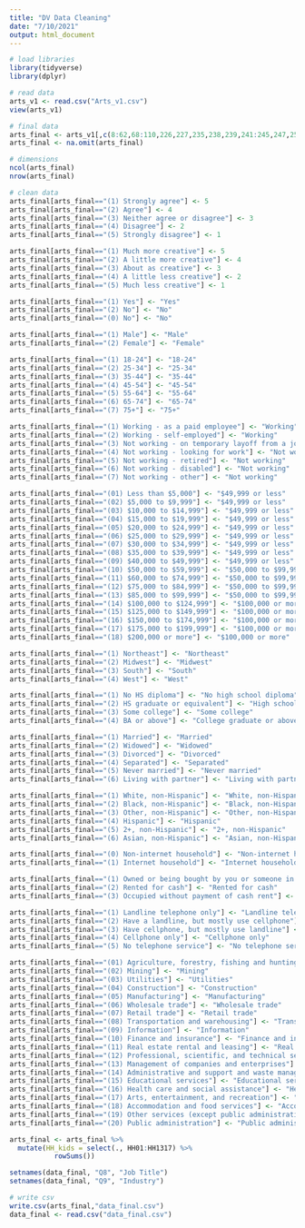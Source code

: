 ```yaml
---
title: "DV Data Cleaning"
date: "7/10/2021"
output: html_document
---
```


```r
# load libraries
library(tidyverse)
library(dplyr)
```

```r
# read data
arts_v1 <- read.csv("Arts_v1.csv")
view(arts_v1)
```

```r
# final data
arts_final <- arts_v1[,c(8:62,68:110,226,227,235,238,239,241:245,247,250,251,253:259)]
arts_final <- na.omit(arts_final)

# dimensions
ncol(arts_final)
nrow(arts_final)
```

```r
# clean data
arts_final[arts_final=="(1) Strongly agree"] <- 5
arts_final[arts_final=="(2) Agree"] <- 4
arts_final[arts_final=="(3) Neither agree or disagree"] <- 3
arts_final[arts_final=="(4) Disagree"] <- 2
arts_final[arts_final=="(5) Strongly disagree"] <- 1

arts_final[arts_final=="(1) Much more creative"] <- 5
arts_final[arts_final=="(2) A little more creative"] <- 4
arts_final[arts_final=="(3) About as creative"] <- 3
arts_final[arts_final=="(4) A little less creative"] <- 2
arts_final[arts_final=="(5) Much less creative"] <- 1

arts_final[arts_final=="(1) Yes"] <- "Yes"
arts_final[arts_final=="(2) No"] <- "No"
arts_final[arts_final=="(0) No"] <- "No"

arts_final[arts_final=="(1) Male"] <- "Male"
arts_final[arts_final=="(2) Female"] <- "Female"

arts_final[arts_final=="(1) 18-24"] <- "18-24"
arts_final[arts_final=="(2) 25-34"] <- "25-34"
arts_final[arts_final=="(3) 35-44"] <- "35-44"
arts_final[arts_final=="(4) 45-54"] <- "45-54"
arts_final[arts_final=="(5) 55-64"] <- "55-64"
arts_final[arts_final=="(6) 65-74"] <- "65-74"
arts_final[arts_final=="(7) 75+"] <- "75+"

arts_final[arts_final=="(1) Working - as a paid employee"] <- "Working"
arts_final[arts_final=="(2) Working - self-employed"] <- "Working"
arts_final[arts_final=="(3) Not working - on temporary layoff from a job"] <- "Not working"
arts_final[arts_final=="(4) Not working - looking for work"] <- "Not working"
arts_final[arts_final=="(5) Not working - retired"] <- "Not working"
arts_final[arts_final=="(6) Not working - disabled"] <- "Not working"
arts_final[arts_final=="(7) Not working - other"] <- "Not working"

arts_final[arts_final=="(01) Less than $5,000"] <- "$49,999 or less"
arts_final[arts_final=="(02) $5,000 to $9,999"] <- "$49,999 or less"
arts_final[arts_final=="(03) $10,000 to $14,999"] <- "$49,999 or less"
arts_final[arts_final=="(04) $15,000 to $19,999"] <- "$49,999 or less"
arts_final[arts_final=="(05) $20,000 to $24,999"] <- "$49,999 or less"
arts_final[arts_final=="(06) $25,000 to $29,999"] <- "$49,999 or less"
arts_final[arts_final=="(07) $30,000 to $34,999"] <- "$49,999 or less"
arts_final[arts_final=="(08) $35,000 to $39,999"] <- "$49,999 or less"
arts_final[arts_final=="(09) $40,000 to $49,999"] <- "$49,999 or less"
arts_final[arts_final=="(10) $50,000 to $59,999"] <- "$50,000 to $99,999"
arts_final[arts_final=="(11) $60,000 to $74,999"] <- "$50,000 to $99,999"
arts_final[arts_final=="(12) $75,000 to $84,999"] <- "$50,000 to $99,999"
arts_final[arts_final=="(13) $85,000 to $99,999"] <- "$50,000 to $99,999"
arts_final[arts_final=="(14) $100,000 to $124,999"] <- "$100,000 or more"
arts_final[arts_final=="(15) $125,000 to $149,999"] <- "$100,000 or more"
arts_final[arts_final=="(16) $150,000 to $174,999"] <- "$100,000 or more"
arts_final[arts_final=="(17) $175,000 to $199,999"] <- "$100,000 or more"
arts_final[arts_final=="(18) $200,000 or more"] <- "$100,000 or more"

arts_final[arts_final=="(1) Northeast"] <- "Northeast"
arts_final[arts_final=="(2) Midwest"] <- "Midwest"
arts_final[arts_final=="(3) South"] <- "South"
arts_final[arts_final=="(4) West"] <- "West"

arts_final[arts_final=="(1) No HS diploma"] <- "No high school diploma"
arts_final[arts_final=="(2) HS graduate or equivalent"] <- "High school graduate or equivalent"
arts_final[arts_final=="(3) Some college"] <- "Some college"
arts_final[arts_final=="(4) BA or above"] <- "College graduate or above"

arts_final[arts_final=="(1) Married"] <- "Married"
arts_final[arts_final=="(2) Widowed"] <- "Widowed"
arts_final[arts_final=="(3) Divorced"] <- "Divorced"
arts_final[arts_final=="(4) Separated"] <- "Separated"
arts_final[arts_final=="(5) Never married"] <- "Never married"
arts_final[arts_final=="(6) Living with partner"] <- "Living with partner"

arts_final[arts_final=="(1) White, non-Hispanic"] <- "White, non-Hispanic"
arts_final[arts_final=="(2) Black, non-Hispanic"] <- "Black, non-Hispanic"
arts_final[arts_final=="(3) Other, non-Hispanic"] <- "Other, non-Hispanic"
arts_final[arts_final=="(4) Hispanic"] <- "Hispanic"
arts_final[arts_final=="(5) 2+, non-Hispanic"] <- "2+, non-Hispanic"
arts_final[arts_final=="(6) Asian, non-Hispanic"] <- "Asian, non-Hispanic"

arts_final[arts_final=="(0) Non-internet household"] <- "Non-internet household"
arts_final[arts_final=="(1) Internet household"] <- "Internet household"

arts_final[arts_final=="(1) Owned or being bought by you or someone in your household"] <- "Owned or being bought by you or someone in your household"
arts_final[arts_final=="(2) Rented for cash"] <- "Rented for cash"
arts_final[arts_final=="(3) Occupied without payment of cash rent"] <- "Occupied without payment of cash rent"

arts_final[arts_final=="(1) Landline telephone only"] <- "Landline telephone only"
arts_final[arts_final=="(2) Have a landline, but mostly use cellphone"] <- "Have a landline, but mostly use cellphone"
arts_final[arts_final=="(3) Have cellphone, but mostly use landline"] <- "Have cellphone, but mostly use landline"
arts_final[arts_final=="(4) Cellphone only"] <- "Cellphone only"
arts_final[arts_final=="(5) No telephone service"] <- "No telephone service"

arts_final[arts_final=="(01) Agriculture, forestry, fishing and hunting"] <- "Agriculture, forestry, fishing and hunting"
arts_final[arts_final=="(02) Mining"] <- "Mining"
arts_final[arts_final=="(03) Utilities"] <- "Utilities"
arts_final[arts_final=="(04) Construction"] <- "Construction"
arts_final[arts_final=="(05) Manufacturing"] <- "Manufacturing"
arts_final[arts_final=="(06) Wholesale trade"] <- "Wholesale trade"
arts_final[arts_final=="(07) Retail trade"] <- "Retail trade"
arts_final[arts_final=="(08) Transportation and warehousing"] <- "Transportation and warehousing"
arts_final[arts_final=="(09) Information"] <- "Information"
arts_final[arts_final=="(10) Finance and insurance"] <- "Finance and insurance"
arts_final[arts_final=="(11) Real estate rental and leasing"] <- "Real estate rental and leasing"
arts_final[arts_final=="(12) Professional, scientific, and technical services"] <- "Professional, scientific, and technical services"
arts_final[arts_final=="(13) Management of companies and enterprises"] <- "Management of companies and enterprises"
arts_final[arts_final=="(14) Administrative and support and waste management and remediation services"] <- "Administrative and support and waste management and remediation services"
arts_final[arts_final=="(15) Educational services"] <- "Educational services"
arts_final[arts_final=="(16) Health care and social assistance"] <- "Health care and social assistance"
arts_final[arts_final=="(17) Arts, entertainment, and recreation"] <- "Arts, entertainment, and recreation"
arts_final[arts_final=="(18) Accommodation and food services"] <- "Accommodation and food services"
arts_final[arts_final=="(19) Other services (except public administration)"] <- "Other services (except public administration)"
arts_final[arts_final=="(20) Public administration"] <- "Public administration"

arts_final <- arts_final %>%
  mutate(HH_kids = select(., HH01:HH1317) %>%
           rowSums())

setnames(data_final, "Q8", "Job Title")
setnames(data_final, "Q9", "Industry")
```

```r
# write csv
write.csv(arts_final,"data_final.csv")
data_final <- read.csv("data_final.csv")
```

